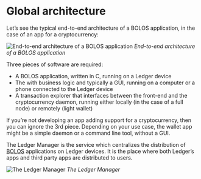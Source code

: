 # Global architecture

Let’s see the typical end-to-end architecture of a BOLOS application, in the case of an app for a cryptocurrency:

![End-to-end architecture of a BOLOS application](/app_architecture.png)
*End-to-end architecture of a BOLOS application*

Three pieces of software are required:
- A BOLOS application, written in C, running on a Ledger device
- The with business logic and typically a GUI, running on a computer or a phone connected to the Ledger device
- A transaction explorer that interfaces between the front-end and the cryptocurrency daemon, running either locally (in the case of a full node) or remotely (light wallet)

If you’re not developing an app adding support for a cryptocurrency, then you can ignore the 3rd piece. Depending on your use case, the wallet app might be a simple daemon or a command line tool, without a GUI.

The Ledger Manager is the service which centralizes the distribution of [BOLOS](../architecture/bolos) applications on Ledger devices. It is the place where both Ledger’s apps and third party apps are distributed to users.

![The Ledger Manager](/manager.png)
*The Ledger Manager*
